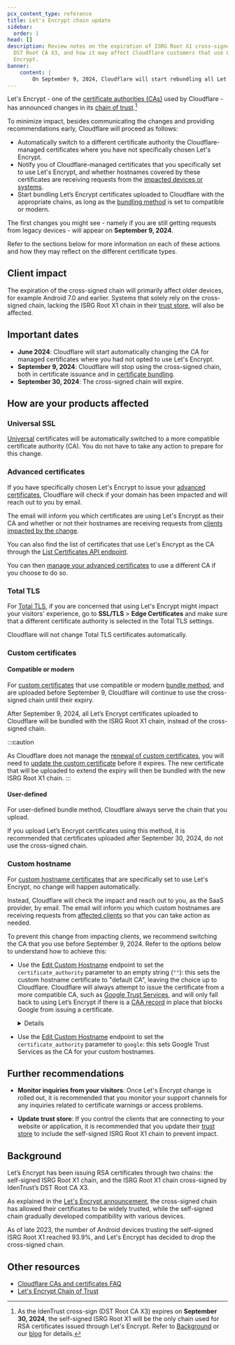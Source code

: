```yaml
---
pcx_content_type: reference
title: Let's Encrypt chain update
sidebar:
  order: 1
head: []
description: Review notes on the expiration of ISRG Root X1 cross-signed with
  DST Root CA X3, and how it may affect Cloudflare customers that use Let’s
  Encrypt.
banner:
    content: |
        On September 9, 2024, Cloudflare will start rebundling all Let's Encrypt certificates using a new chain.
---
```



Let's Encrypt - one of the [certificate authorities (CAs)](/ssl/reference/certificate-authorities/) used by Cloudflare - has announced changes in its [chain of trust](/ssl/concepts/#chain-of-trust).[^1]

To minimize impact, besides communicating the changes and providing recommendations early, Cloudflare will proceed as follows:

* Automatically switch to a different certificate authority the Cloudflare-managed certificates where you have not specifically chosen Let's Encrypt.
* Notify you of Cloudflare-managed certificates that you specifically set to use Let's Encrypt, and whether hostnames covered by these certificates are receiving requests from the [impacted devices or systems](#client-impact).
* Start bundling Let’s Encrypt certificates uploaded to Cloudflare with the appropriate chains, as long as the [bundling method](/ssl/edge-certificates/custom-certificates/bundling-methodologies/) is set to compatible or modern.

The first changes you might see - namely if you are still getting requests from legacy devices - will appear on **September 9, 2024**.

Refer to the sections below for more information on each of these actions and how they may reflect on the different certificate types.

[^1]: As the IdenTrust cross-sign (DST Root CA X3) expires on **September 30, 2024**, the self-signed ISRG Root X1 will be the only chain used for RSA certificates issued through Let's Encrypt. Refer to [Background](#background) or our [blog](https://blog.cloudflare.com/shortening-lets-encrypt-change-of-trust-no-impact-to-cloudflare-customers) for details.

## Client impact

The expiration of the cross-signed chain will primarily affect older devices, for example Android 7.0 and earlier. Systems that solely rely on the cross-signed chain, lacking the ISRG Root X1 chain in their [trust store](/ssl/concepts/#trust-store), will also be affected.

## Important dates

* **June 2024**: Cloudflare will start automatically changing the CA for managed certificates where you had not opted to use Let's Encrypt.
* **September 9, 2024**: Cloudflare will stop using the cross-signed chain, both in certificate issuance and in [certificate bundling](#custom-certificates).
* **September 30, 2024**: The cross-signed chain will expire.

## How are your products affected

### Universal SSL

[Universal](/ssl/edge-certificates/universal-ssl/) certificates will be automatically switched to a more compatible certificate authority (CA). You do not have to take any action to prepare for this change.

### Advanced certificates

If you have specifically chosen Let's Encrypt to issue your [advanced certificates](/ssl/edge-certificates/advanced-certificate-manager/), Cloudflare will check if your domain has been impacted and will reach out to you by email.

The email will inform you which certificates are using Let's Encrypt as their CA and whether or not their hostnames are receiving requests from [clients impacted by the change](#client-impact).

You can also find the list of certificates that use Let's Encrypt as the CA through the [List Certificates API endpoint](/api/operations/certificate-packs-list-certificate-packs).

You can then [manage your advanced certificates](/ssl/edge-certificates/advanced-certificate-manager/manage-certificates/) to use a different CA if you choose to do so.

### Total TLS

For [Total TLS](/ssl/edge-certificates/additional-options/total-tls/), if you are concerned that using Let's Encrypt might impact your visitors' experience, go to **SSL/TLS** > **Edge Certificates** and make sure that a different certificate authority is selected in the Total TLS settings.

Cloudflare will not change Total TLS certificates automatically.

### Custom certificates

#### Compatible or modern

For [custom certificates](/ssl/edge-certificates/custom-certificates/) that use compatible or modern [bundle method](/ssl/edge-certificates/custom-certificates/bundling-methodologies/), and are uploaded before September 9, Cloudflare will continue to use the cross-signed chain until their expiry.

After September 9, 2024, all Let’s Encrypt certificates uploaded to Cloudflare will be bundled with the ISRG Root X1 chain, instead of the cross-signed chain.

:::caution

As Cloudflare does not manage the [renewal of custom certificates](/ssl/edge-certificates/custom-certificates/renewing/), you will need to [update the custom certificate](/ssl/edge-certificates/custom-certificates/uploading/#update-an-existing-custom-certificate) before it expires. The new certificate that will be uploaded to extend the expiry will then be bundled with the new ISRG Root X1 chain.
:::

#### User-defined

For user-defined bundle method, Cloudflare always serve the chain that you upload.

If you upload Let’s Encrypt certificates using this method, it is recommended that certificates uploaded after September 30, 2024, do not use the cross-signed chain.

### Custom hostname

For [custom hostname certificates](/cloudflare-for-platforms/cloudflare-for-saas/security/certificate-management/) that are specifically set to use Let's Encrypt, no change will happen automatically.

Instead, Cloudflare will check the impact and reach out to you, as the SaaS provider, by email. The email will inform you which custom hostnames are receiving requests from [affected clients](#client-impact) so that you can take action as needed.

To prevent this change from impacting clients, we recommend switching the CA that you use before September 9, 2024. Refer to the options below to understand how to achieve this:

  * Use the [Edit Custom Hostname](http:///api/operations/custom-hostname-for-a-zone-edit-custom-hostname) endpoint to set the `certificate_authority` parameter to an empty string (`""`): this sets the custom hostname certificate to "default CA", leaving the choice up to Cloudflare. Cloudflare will always attempt to issue the certificate from a more compatible CA, such as [Google Trust Services](http:///ssl/reference/certificate-authorities/#google-trust-services), and will only fall back to using Let’s Encrypt if there is a [CAA record](http:///ssl/edge-certificates/caa-records/) in place that blocks Google from issuing a certificate.
    <Details header="Example API call">

    ```sh
    curl --request PATCH \\
    https://api.cloudflare.com/client/v4/zones/{zone_id}/custom_hostnames/{custom_hostname_id} \\
    --header "X-Auth-Email: <EMAIL>" \\
    --header "X-Auth-Key: <API_KEY>" \\
    --header "Content-Type: application/json" \\
    --data '{
      "ssl": {
          "method": "txt",
          "type": "dv",
          "certificate_authority": ""
      }
    }'

    ```

    </Details>

  * Use the [Edit Custom Hostname](http:///api/operations/custom-hostname-for-a-zone-edit-custom-hostname) endpoint to set the `certificate_authority` parameter to `google`: this sets Google Trust Services as the CA for your custom hostnames.

## Further recommendations

* **Monitor inquiries from your visitors**: Once Let's Encrypt change is rolled out, it is recommended that you monitor your support channels for any inquiries related to certificate warnings or access problems.

* **Update trust store**: If you control the clients that are connecting to your website or application, it is recommended that you update their [trust store](/ssl/concepts/#trust-store) to include the self-signed ISRG Root X1 chain to prevent impact.

## Background

Let’s Encrypt has been issuing RSA certificates through two chains: the self-signed ISRG Root X1 chain, and the ISRG Root X1 chain cross-signed by IdenTrust’s DST Root CA X3.

As explained in the [Let's Encrypt announcement](https://letsencrypt.org/2023/07/10/cross-sign-expiration), the cross-signed chain has allowed their certificates to be widely trusted, while the self-signed chain gradually developed compatibility with various devices.

As of late 2023, the number of Android devices trusting the self-signed ISRG Root X1 reached 93.9%, and Let's Encrypt has decided to drop the cross-signed chain.

## Other resources

* [Cloudflare CAs and certificates FAQ](/ssl/edge-certificates/troubleshooting/ca-faq/)
* [Let's Encrypt Chain of Trust](https://letsencrypt.org/certificates/)

